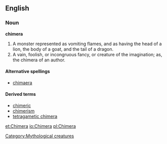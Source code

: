 ==English==
===Noun===
'''chimera'''

#A monster represented as vomiting flames, and as having the head of a lion, the body of a goat, and the tail of a dragon.
#A vain, foolish, or incongruous fancy, or creature of the imagination; as, the chimera of an author.

====Alternative spellings====
*[[chimaera]]

====Derived terms====
*[[chimeric]]
*[[chimerism]]
*[[tetragametic chimera]]

[[Category:Mythological creatures]]

[[et:Chimera]]
[[io:Chimera]]
[[pl:Chimera]]